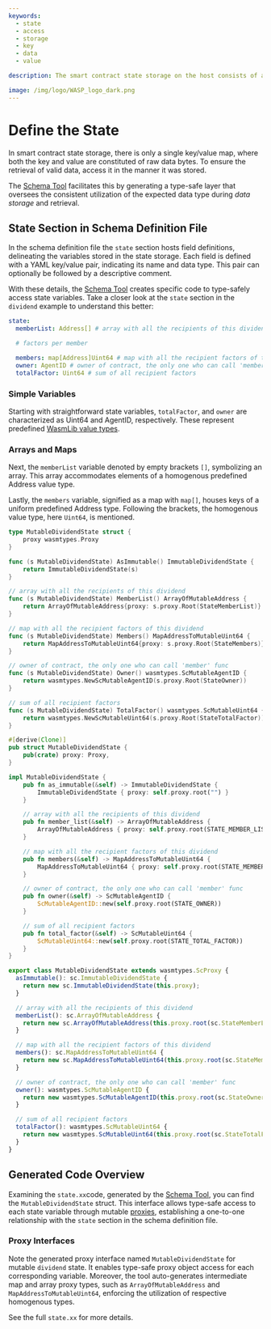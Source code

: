 ```yaml
---
keywords:
  - state
  - access
  - storage
  - key
  - data
  - value

description: The smart contract state storage on the host consists of a single key/value map, as long as you access the data in the same way that you used to store it, you will always get valid data back.

image: /img/logo/WASP_logo_dark.png
---
```



# Define the State

In smart contract state storage, there is only a single key/value map,
where both the key and value are constituted of raw data bytes.
To ensure the retrieval of valid data, access it in the manner it was stored.

The [Schema Tool](usage.mdx) facilitates this by generating a type-safe layer
that oversees the consistent utilization of the expected data type during _data storage_ and retrieval.

## State Section in Schema Definition File

In the schema definition file the `state` section hosts field definitions,
delineating the variables stored in the state storage.
Each field is defined with a YAML key/value pair, indicating its name and data type.
This pair can optionally be followed by a descriptive comment.

With these details, the [Schema Tool](usage.mdx) creates specific code to type-safely access state variables.
Take a closer look at the `state` section in the `dividend` example to understand this better:

<Tabs groupId="schema" queryString>
<TabItem value="yaml" label="YAML">

```yaml
state:
  memberList: Address[] # array with all the recipients of this dividend

  # factors per member

  members: map[Address]Uint64 # map with all the recipient factors of this dividend
  owner: AgentID # owner of contract, the only one who can call 'member' func
  totalFactor: Uint64 # sum of all recipient factors
```

</TabItem>
</Tabs>

### Simple Variables

Starting with straightforward state variables, `totalFactor`,
and `owner` are characterized as Uint64 and AgentID, respectively.
These represent predefined [WasmLib value types](/isc/reference/wasm-lib-data-types).

### Arrays and Maps

Next, the `memberList` variable denoted by empty brackets `[]`, symbolizing an array.
This array accommodates elements of a homogenous predefined Address value type.

Lastly, the `members` variable, signified as a map with `map[]`, houses keys of a uniform predefined Address type.
Following the brackets, the homogenous value type, here `Uint64`, is mentioned.

<Tabs groupId="language" queryString>

<TabItem value="go" label="Go">

```go
type MutableDividendState struct {
	proxy wasmtypes.Proxy
}

func (s MutableDividendState) AsImmutable() ImmutableDividendState {
	return ImmutableDividendState(s)
}

// array with all the recipients of this dividend
func (s MutableDividendState) MemberList() ArrayOfMutableAddress {
	return ArrayOfMutableAddress{proxy: s.proxy.Root(StateMemberList)}
}

// map with all the recipient factors of this dividend
func (s MutableDividendState) Members() MapAddressToMutableUint64 {
	return MapAddressToMutableUint64{proxy: s.proxy.Root(StateMembers)}
}

// owner of contract, the only one who can call 'member' func
func (s MutableDividendState) Owner() wasmtypes.ScMutableAgentID {
	return wasmtypes.NewScMutableAgentID(s.proxy.Root(StateOwner))
}

// sum of all recipient factors
func (s MutableDividendState) TotalFactor() wasmtypes.ScMutableUint64 {
	return wasmtypes.NewScMutableUint64(s.proxy.Root(StateTotalFactor))
}
```

</TabItem>
<TabItem value="rust" label="Rust">

```rust
#[derive(Clone)]
pub struct MutableDividendState {
	pub(crate) proxy: Proxy,
}

impl MutableDividendState {
    pub fn as_immutable(&self) -> ImmutableDividendState {
		ImmutableDividendState { proxy: self.proxy.root("") }
	}

    // array with all the recipients of this dividend
    pub fn member_list(&self) -> ArrayOfMutableAddress {
		ArrayOfMutableAddress { proxy: self.proxy.root(STATE_MEMBER_LIST) }
	}

    // map with all the recipient factors of this dividend
    pub fn members(&self) -> MapAddressToMutableUint64 {
		MapAddressToMutableUint64 { proxy: self.proxy.root(STATE_MEMBERS) }
	}

    // owner of contract, the only one who can call 'member' func
    pub fn owner(&self) -> ScMutableAgentID {
		ScMutableAgentID::new(self.proxy.root(STATE_OWNER))
	}

    // sum of all recipient factors
    pub fn total_factor(&self) -> ScMutableUint64 {
		ScMutableUint64::new(self.proxy.root(STATE_TOTAL_FACTOR))
	}
}
```

</TabItem>
<TabItem value="typescript" label="Typescript">

```ts
export class MutableDividendState extends wasmtypes.ScProxy {
  asImmutable(): sc.ImmutableDividendState {
    return new sc.ImmutableDividendState(this.proxy);
  }

  // array with all the recipients of this dividend
  memberList(): sc.ArrayOfMutableAddress {
    return new sc.ArrayOfMutableAddress(this.proxy.root(sc.StateMemberList));
  }

  // map with all the recipient factors of this dividend
  members(): sc.MapAddressToMutableUint64 {
    return new sc.MapAddressToMutableUint64(this.proxy.root(sc.StateMembers));
  }

  // owner of contract, the only one who can call 'member' func
  owner(): wasmtypes.ScMutableAgentID {
    return new wasmtypes.ScMutableAgentID(this.proxy.root(sc.StateOwner));
  }

  // sum of all recipient factors
  totalFactor(): wasmtypes.ScMutableUint64 {
    return new wasmtypes.ScMutableUint64(this.proxy.root(sc.StateTotalFactor));
  }
}
```

</TabItem>
</Tabs>

## Generated Code Overview

Examining the `state.xx`code, generated by the [Schema Tool](usage.mdx),
you can find the `MutableDividendState` struct.
This interface allows type-safe access to each state variable through mutable [proxies](/isc/explanations/proxies),
establishing a one-to-one relationship with the `state` section in the schema definition file.

### Proxy Interfaces

Note the generated proxy interface named `MutableDividendState` for mutable `dividend` state.
It enables type-safe proxy object access for each corresponding variable.
Moreover, the tool auto-generates intermediate map and array proxy types,
such as `ArrayOfMutableAddress` and `MapAddressToMutableUint64`,
enforcing the utilization of respective homogenous types.

See the full `state.xx` for more details.
